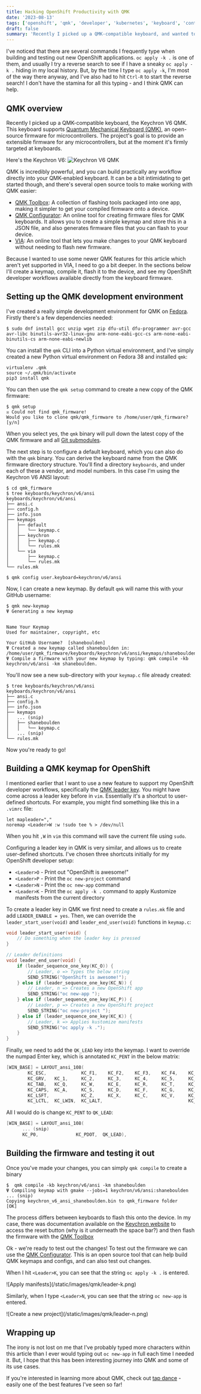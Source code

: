 ```yaml
---
title: Hacking OpenShift Productivity with QMK
date: '2023-08-13'
tags: ['openshift', 'qmk', 'developer', 'kubernetes', 'keyboard', 'containers']
draft: false
summary: 'Recently I picked up a QMK-compatible keyboard, and wanted to see how I could modify my OpenShift development workflows to suit.'
---
```

I've noticed that there are several commands I frequently type when building and testing out new OpenShift applications. `oc apply -k .` is one of them, and usually I try a reverse search to see if I have a sneaky `oc apply -k .` hiding in my local history. But, by the time I type `oc apply -k`, I'm most of the way there anyway, and I've also had to hit `Ctrl-R` to start the reverse search! I don't have the stamina for all this typing - and I think QMK can help.

## QMK overview
Recently I picked up a QMK-compatible keyboard, the Keychron V6 QMK. This keyboard supports [Quantum Mechanical Keyboard (QMK)](https://qmk.fm/), an open-source firmware for microcontrollers. The project's goal is to provide an extensible firmware for any microcontrollers, but at the moment it's firmly targeted at keyboards.

Here's the Keychron V6:
<Zoom>
  ![Keychron V6 QMK](/static/images/qmk/keychron-v6.png)
</Zoom>

QMK is incredibly powerful, and you can build practically any workflow directly into your QMK-enabled keyboard. It can be a bit intimidating to get started though, and there's several open source tools to make working with QMK easier:

- [QMK Toolbox](https://github.com/qmk/qmk_toolbox): A collection of flashing tools packaged into one app, making it simpler to get your compiled firmware onto a device.
- [QMK Configurator](https://github.com/qmk/qmk_configurator): An online tool for creating firmware files for QMK keyboards. It allows you to create a simple keymap and store this in a JSON file, and also generates firmware files that you can flash to your device.
- [VIA](https://www.caniusevia.com/): An online tool that lets you make changes to your QMK keyboard without needing to flash new firmware.

Because I wanted to use some newer QMK features for this article which aren't yet supported in VIA, I need to go a bit deeper. In the sections below I'll create a keymap, compile it, flash it to the device, and see my OpenShift developer workflows available directly from the keyboard firmware.

## Setting up the QMK development environment
I've created a really simple development environment for QMK on [Fedora](https://fedoraproject.org/). Firstly there's a few dependencies needed:
```
$ sudo dnf install gcc unzip wget zip dfu-util dfu-programmer avr-gcc avr-libc binutils-avr32-linux-gnu arm-none-eabi-gcc-cs arm-none-eabi-binutils-cs arm-none-eabi-newlib
```
You can install the `qmk` CLI into a Python virtual environment, and I've simply created a new Python virtual environment on Fedora 38 and installed `qmk`:
```
virtualenv .qmk
source ~/.qmk/bin/activate
pip3 install qmk
```
You can then use the `qmk setup` command to create a new copy of the QMK firmware:
```
$ qmk setup
☒ Could not find qmk_firmware!
Would you like to clone qmk/qmk_firmware to /home/user/qmk_firmware? [y/n]
```
When you select yes, the `qmk` binary will pull down the latest copy of the QMK firmware and all [Git submodules](https://git-scm.com/book/en/v2/Git-Tools-Submodules).

The next step is to configure a default keyboard, which you can also do with the `qmk` binary. You can derive the keyboard name from the QMK firmware directory structure. You'll find a directory `keyboards`, and under each of these a vendor, and model numbers. In this case I'm using the Keychron V6 ANSI layout:
```
$ cd qmk_firmware
$ tree keyboards/keychron/v6/ansi
keyboards/keychron/v6/ansi
├── ansi.c
├── config.h
├── info.json
├── keymaps
│   ├── default
│   │   └── keymap.c
│   ├── keychron
│   │   ├── keymap.c
│   │   └── rules.mk
│   └── via
│       ├── keymap.c
│       └── rules.mk
└── rules.mk

$ qmk config user.keyboard=keychron/v6/ansi
```
Now, I can create a new keymap. By default `qmk` will name this with your GitHub username:
```
$ qmk new-keymap
Ψ Generating a new keymap


Name Your Keymap
Used for maintainer, copyright, etc

Your GitHub Username?  [shaneboulden]
Ψ Created a new keymap called shaneboulden in: /home/user/qmk_firmware/keyboards/keychron/v6/ansi/keymaps/shaneboulden.
Ψ Compile a firmware with your new keymap by typing: qmk compile -kb keychron/v6/ansi -km shaneboulden.
```
You'll now see a new sub-directory with your `keymap.c` file already created:
```
$ tree keyboards/keychron/v6/ansi
keyboards/keychron/v6/ansi
├── ansi.c
├── config.h
├── info.json
├── keymaps
│   ... (snip)
│   ├── shaneboulden
│   │   └── keymap.c
│   ... (snip)
└── rules.mk
```
Now you're ready to go!

## Building a QMK keymap for OpenShift
I mentioned earlier that I want to use a new feature to support my OpenShift developer workflows, specifically the [QMK leader key](https://github.com/qmk/qmk_firmware/blob/master/docs/feature_leader_key.md). You might have come across a leader key before in `vim`. Essentially it's a shortcut to user-defined shortcuts. For example, you might find something like this in a `.vimrc` file:
```
let mapleader=","
noremap <Leader>W :w !sudo tee % > /dev/null
```
When you hit `,W` in `vim` this command will save the current file using `sudo`. 

Configuring a leader key in QMK is very similar, and allows us to create user-defined shortcuts. I've chosen three shortcuts initially for my OpenShift developer setup:
- `<Leader>O` - Print out "OpenShift is awesome!"
- `<Leader>P` - Print the `oc new-project` command
- `<Leader>N` - Print the `oc new-app` command
- `<Leader>K` - Print the `oc apply -k .` command to apply Kustomize manifests from the current directory

To create a leader key in QMK we first need to create a `rules.mk` file and add `LEADER_ENABLE = yes`. Then, we can override the `leader_start_user(void)` and `leader_end_user(void)` functions in `keymap.c`:
```c
void leader_start_user(void) {
    // Do something when the leader key is pressed
}

// Leader definitions
void leader_end_user(void) {
    if (leader_sequence_one_key(KC_O)) {
        // Leader, o => Types the below string
        SEND_STRING("OpenShift is awesome!");
    } else if (leader_sequence_one_key(KC_N)) {
        // Leader, n => Creates a new OpenShift app
        SEND_STRING("oc new-app ");
    } else if (leader_sequence_one_key(KC_P)) {
        // Leader, p => Creates a new OpenShift project
        SEND_STRING("oc new-project ");
    } else if (leader_sequence_one_key(KC_K)) {
        // Leader, k => Applies kustomize manifests
        SEND_STRING("oc apply -k .");
    }
}
```
Finally, we need to add the `QK_LEAD` key into the keymap. I want to override the numpad Enter key, which is annotated `KC_PENT` in the below matrix:
```c
[WIN_BASE] = LAYOUT_ansi_108(
        KC_ESC,             KC_F1,    KC_F2,    KC_F3,    KC_F4,    KC_F5,    KC_F6,    KC_F7,    KC_F8,    KC_F9,    KC_F10,   KC_F11,     KC_F12,   KC_PSCR,  KC_CRTA,  RGB_MOD,  _______,  _______,  _______,  _______,
        KC_GRV,   KC_1,     KC_2,     KC_3,     KC_4,     KC_5,     KC_6,     KC_7,     KC_8,     KC_9,     KC_0,     KC_MINS,  KC_EQL,     KC_BSPC,  KC_INS,   KC_HOME,  KC_PGUP,  KC_NUM,   KC_PSLS,  KC_PAST,  KC_PMNS,
        KC_TAB,   KC_Q,     KC_W,     KC_E,     KC_R,     KC_T,     KC_Y,     KC_U,     KC_I,     KC_O,     KC_P,     KC_LBRC,  KC_RBRC,    KC_BSLS,  KC_DEL,   KC_END,   KC_PGDN,  KC_P7,    KC_P8,    KC_P9,
        KC_CAPS,  KC_A,     KC_S,     KC_D,     KC_F,     KC_G,     KC_H,     KC_J,     KC_K,     KC_L,     KC_SCLN,  KC_QUOT,              KC_ENT,                                 KC_P4,    KC_P5,    KC_P6,    KC_PPLS,
        KC_LSFT,            KC_Z,     KC_X,     KC_C,     KC_V,     KC_B,     KC_N,     KC_M,     KC_COMM,  KC_DOT,   KC_SLSH,              KC_RSFT,            KC_UP,              KC_P1,    KC_P2,    KC_P3,
        KC_LCTL,  KC_LWIN,  KC_LALT,                                KC_SPC,                                 KC_RALT,  KC_RWIN,  MO(WIN_FN), KC_RCTL,  KC_LEFT,  KC_DOWN,  KC_RGHT,  KC_P0,              KC_PDOT,  KC_PENT),
```
All I would do is change `KC_PENT` to `QK_LEAD`:
```c
[WIN_BASE] = LAYOUT_ansi_108(
      ... (snip)
      KC_P0,              KC_PDOT,  QK_LEAD),
```
## Building the firmware and testing it out
Once you've made your changes, you can simply `qmk compile` to create a binary
```
$  qmk compile -kb keychron/v6/ansi -km shaneboulden
Ψ Compiling keymap with gmake --jobs=1 keychron/v6/ansi:shaneboulden
... (snip)
Copying keychron_v6_ansi_shaneboulden.bin to qmk_firmware folder                                    [OK]
```
The process differs between keyboards to flash this onto the device. In my case, there was documentation available on the [Keychron website](https://www.keychron.com/blogs/archived/how-to-factory-reset-or-flash-your-qmk-via-enabled-keychron-v6-keyboard) to access the reset button (why is it underneath the space bar?) and then flash the firmware with the [QMK Toolbox](https://github.com/qmk/qmk_toolbox)

Ok - we're ready to test out the changes! To test out the firmware we can use the [QMK Configurator](https://config.qmk.fm/). This is an open source tool that can help build QMK keymaps and configs, and can also test out changes.

When I hit `<Leader>K`, you can see that the string `oc apply -k .` is entered.

<Zoom>
  ![Apply manifests](/static/images/qmk/leader-k.png)
</Zoom>

Similarly, when I type `<Leader>N`, you can see that the string `oc new-app` is entered.

<Zoom>
  ![Create a new project](/static/images/qmk/leader-n.png)
</Zoom>

## Wrapping up
The irony is not lost on me that I've probably typed more characters within this article than I ever would typing out `oc new-app` in full each time I needed it. But, I hope that this has been interesting journey into QMK and some of its use cases.

If you're interested in learning more about QMK, check out [tap dance](https://github.com/samhocevar-forks/qmk-firmware/blob/master/docs/feature_tap_dance.md) - easily one of the best features I've seen so far!